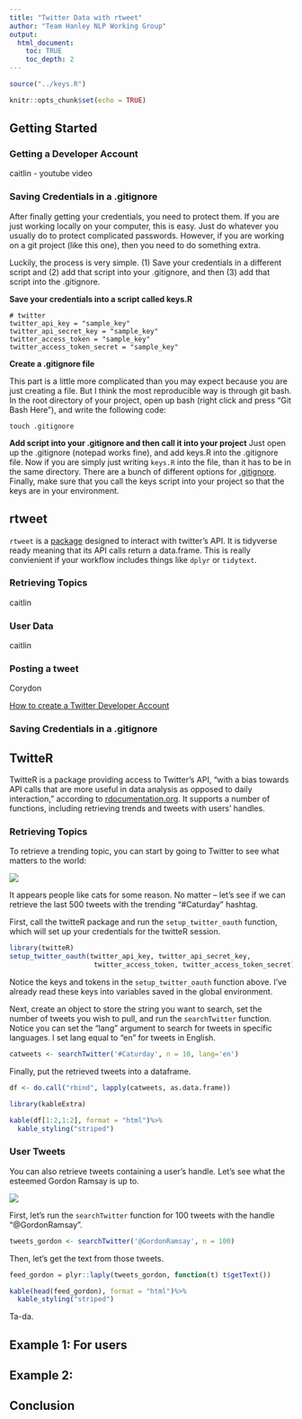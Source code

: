 ```yaml
---
title: "Twitter Data with rtweet"
author: "Team Hanley NLP Working Group"
output:
  html_document:
    toc: TRUE
    toc_depth: 2
---
```


```r

source("../keys.R")

```

```r
knitr::opts_chunk$set(echo = TRUE)
```

## Getting Started

### Getting a Developer Account
caitlin -  youtube video

### Saving Credentials in a .gitignore
After finally getting your credentials, you need to protect them. If you are just working locally on your computer, this is easy. Just do whatever you usually do to protect complicated passwords. However, if you are working on a git project (like this one), then you need to do something extra.

Luckily, the process is very simple. (1) Save your credentials in a different script and (2) add that script into your .gitignore, and then (3) add that script into the .gitignore. 

**Save your credentials into a script called keys.R**
```{}
# twitter
twitter_api_key = "sample_key"
twitter_api_secret_key = "sample_key"
twitter_access_token = "sample_key"
twitter_access_token_secret = "sample_key"

```

**Create a .gitignore file**

This part is a little more complicated than you may expect because you are just creating a file. But I think the most reproducible way is through git bash. In the root directory of your project, open up bash (right click and press "Git Bash Here"), and write the following code:

`touch .gitignore`

**Add script into your .gitignore and then call it into your project**
Just open up the .gitignore (notepad works fine), and add keys.R into the .gitignore file. Now if you are simply just writing `keys.R` into the file, than it has to be in the same directory. There are a bunch of different options for [.gitignore](https://www.atlassian.com/git/tutorials/saving-changes/gitignore). Finally, make sure that you call the keys script into your project so that the keys are in your environment. 

## rtweet

`rtweet` is a [package](rtweet.info) designed to interact with twitter's API. It is tidyverse ready meaning that its API calls return a data.frame. This is really convienient if your workflow includes things like `dplyr` or `tidytext`.

### Retrieving Topics
caitlin

### User Data
caitlin

### Posting a tweet
Corydon


[How to create a Twitter Developer Account](https://www.extly.com/docs/autotweetng_joocial/tutorials/how-to-auto-post-from-joomla-to-twitter/apply-for-a-twitter-developer-account/#apply-for-a-developer-account)


### Saving Credentials in a .gitignore


## TwitteR

TwitteR is a package providing access to Twitter's API, "with a bias towards API calls that are more useful in data analysis as opposed to daily interaction," according to [rdocumentation.org](https://www.rdocumentation.org/packages/twitteR/versions/1.1.9). It supports a number of functions, including retrieving trends and tweets with users' handles.  

### Retrieving Topics

To retrieve a trending topic, you can start by going to Twitter to see what matters to the world: 

![](C:/Users/603281/Desktop/NLP_R_Practice/nlp_github_repo/nlp-group-project/michael/images/caturday.PNG)

It appears people like cats for some reason. No matter -- let's see if we can retrieve the last 500 tweets with the trending "#Caturday" hashtag.

First, call the twitteR package and run the `setup_twitter_oauth` function, which will set up your credentials for the twitteR session.

```r
library(twitteR)
setup_twitter_oauth(twitter_api_key, twitter_api_secret_key,
                     twitter_access_token, twitter_access_token_secret)
```

Notice the keys and tokens in the `setup_twitter_oauth` function above. I've already read these keys into variables saved in the global environment. 

Next, create an object to store the string you want to search, set the number of tweets you wish to pull, and run the `searchTwitter` function. Notice you can set the "lang" argument to search for tweets in specific languages. I set lang equal to "en" for tweets in English.  

```r
catweets <- searchTwitter('#Caturday', n = 10, lang='en')
```

Finally, put the retrieved tweets into a dataframe.

```r
df <- do.call("rbind", lapply(catweets, as.data.frame))

library(kableExtra)

kable(df[1:2,1:2], format = "html")%>%
  kable_styling("striped")
```

### User Tweets

You can also retrieve tweets containing a user's handle. Let's see what the esteemed Gordon Ramsay is up to.

![](C:/Users/603281/Desktop/NLP_R_Practice/nlp_github_repo/nlp-group-project/michael/images/giphy.gif)

First, let's run the `searchTwitter` function for 100 tweets with the handle "@GordonRamsay".

```r
tweets_gordon <- searchTwitter('@GordonRamsay', n = 100)
```

Then, let's get the text from those tweets.

```r
feed_gordon = plyr::laply(tweets_gordon, function(t) t$getText())

kable(head(feed_gordon), format = "html")%>%
  kable_styling("striped")
```

Ta-da.


## Example 1: For users 

## Example 2:

## Conclusion
